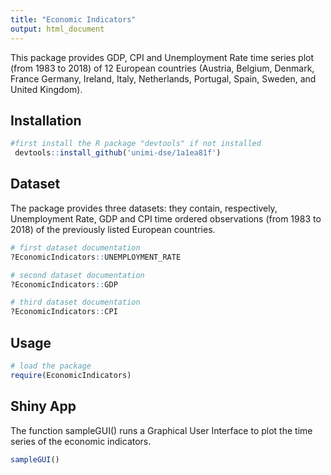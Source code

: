 ```yaml
---
title: "Economic Indicators"
output: html_document
---
```


This package provides GDP, CPI and Unemployment Rate time series plot
(from 1983 to 2018) of 12 European countries (Austria, Belgium, Denmark,
France Germany, Ireland, Italy, Netherlands, Portugal, Spain, Sweden,
and United Kingdom).

## Installation
```r
#first install the R package "devtools" if not installed
 devtools::install_github('unimi-dse/1a1ea81f')
```

## Dataset

The package provides three datasets: they contain, respectively, Unemployment Rate, GDP and CPI time ordered observations (from 1983 to 2018) of the previously listed European countries.

```r
# first dataset documentation
?EconomicIndicators::UNEMPLOYMENT_RATE

# second dataset documentation
?EconomicIndicators::GDP

# third dataset documentation
?EconomicIndicators::CPI
```

## Usage

```r
# load the package
require(EconomicIndicators)
```

## Shiny App

The function sampleGUI() runs a Graphical User Interface to plot the time
series of the economic indicators.

```r
sampleGUI()
```
